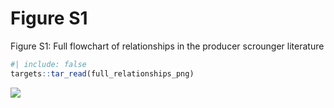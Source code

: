 # Figure S1

Figure S1: Full flowchart of relationships in the producer scrounger literature


```r
#| include: false
targets::tar_read(full_relationships_png)
```

![](../../figures/full-relationships.png)
